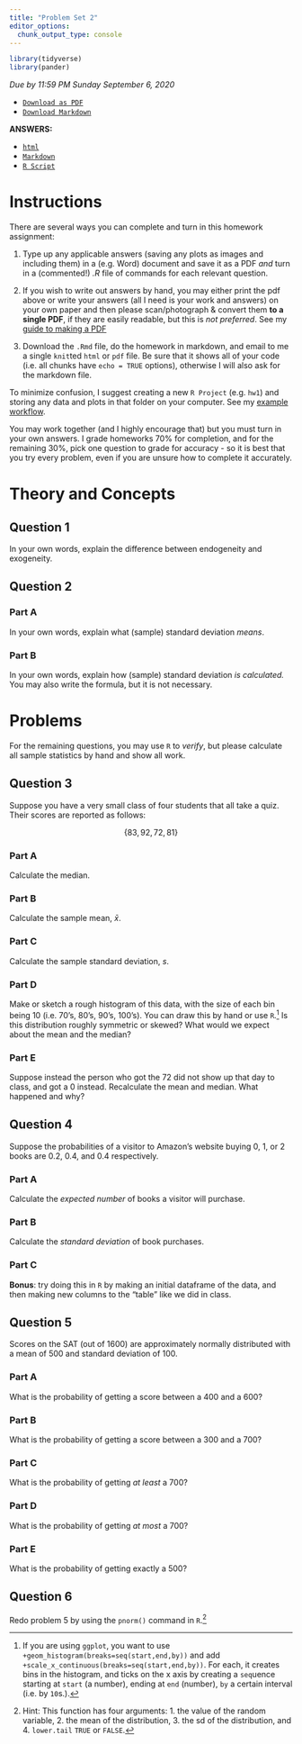 ```yaml
---
title: "Problem Set 2"
editor_options: 
  chunk_output_type: console
---
```


```r
library(tidyverse)
library(pander)
```

*Due by 11:59 PM Sunday September 6, 2020*

- [<i class="fas fa-file-pdf"></i> `Download as PDF`](/assignments/02-problem-set-pdf.pdf)
- [<i class="fab fa-markdown"></i> `Download Markdown`](/assignments/02-problem-set.Rmd)

**ANSWERS:**

- [<i class="fas fa-file-pdf"></i> `html`](/assignments/02-problem-set-answers.html)
- [<i class="fab fa-markdown"></i> `Markdown`](/assignments/02-problem-set-answers.Rmd)
- [<i class="fas fa-registered"></i> `R Script`](/assignments/02-problem-set-answers.R)

# Instructions

There are several ways you can complete and turn in this homework assignment:

1. Type up any applicable answers (saving any plots as images and including them) in a (e.g. Word) document and save it as a PDF *and* turn in a (commented!) *.R* file of commands for each relevant question. 

2. If you wish to write out answers by hand, you may either print the <i class="fas fa-file-pdf"></i> pdf above or write your answers (all I need is your work and answers) on your own paper and then please scan/photograph & convert them **to a single PDF**, if they are easily readable, but this is *not preferred*. See my [guide to making a PDF](/reference/#how-to-make-a-pdf-for-submitting-assignments)

3. Download the <i class="fab fa-markdown"></i> `.Rmd` file, do the homework in markdown, and email to me a single `knit`ted `html` or `pdf` file. Be sure that it shows all of your code (i.e. all chunks have `echo = TRUE` options), otherwise I will also ask for the markdown file.

To minimize confusion, I suggest creating a new `R Project` (e.g. `hw1`) and storing any data and plots in that folder on your computer. See my [example workflow](https://github.com/ryansafner/workflow).

You may work together (and I highly encourage that) but you must turn in your own answers. I grade homeworks 70% for completion, and for the remaining 30%, pick one question to grade for accuracy - so it is best that you try every problem, even if you are unsure how to complete it accurately.

# Theory and Concepts

## Question 1

In your own words, explain the difference between endogeneity and exogeneity.

## Question 2

### Part A 

In your own words, explain what (sample) standard deviation *means*.

### Part B

In your own words, explain how (sample) standard deviation *is calculated.* You may also write the formula, but it is not necessary.

# Problems

For the remaining questions, you may use `R` to *verify*, but please calculate all sample statistics by hand and show all work.

## Question 3 

Suppose you have a very small class of four students that all take a quiz. Their scores are reported as follows:

$$\{83, 92, 72, 81\}$$


### Part A 
Calculate the median.

### Part B
Calculate the sample mean, $\bar{x}$.

### Part C
Calculate the sample standard deviation, $s$.

### Part D
Make or sketch a rough histogram of this data, with the size of each bin being 10 (i.e. 70's, 80's, 90's, 100's). You can draw this by hand or use `R`.^[If you are using `ggplot`, you want to use `+geom_histogram(breaks=seq(start,end,by))` and add `+scale_x_continuous(breaks=seq(start,end,by))`. For each, it creates bins in the histogram, and ticks on the x axis by creating a `seq`uence starting at `start` (a number), ending at `end` (number), `by` a certain interval (i.e. by `10`s.).] Is this distribution roughly symmetric or skewed? What would we expect about the mean and the median?

### Part E
Suppose instead the person who got the 72 did not show up that day to class, and got a 0 instead. Recalculate the mean and median. What happened and why? 


## Question 4

Suppose the probabilities of a visitor to Amazon’s website buying 0, 1, or 2 books are 0.2, 0.4, and 0.4 respectively. 

### Part A
Calculate the *expected number* of books a visitor will purchase.

### Part B 
Calculate the *standard deviation* of book purchases.

### Part C 
**Bonus**: try doing this in `R` by making an initial dataframe of the data, and then making new columns to the "table" like we did in class.

## Question 5

Scores on the SAT (out of 1600) are approximately normally distributed with a mean of 500 and standard deviation of 100. 

### Part A 

What is the probability of getting a score between a 400 and a 600?

### Part B

What is the probability of getting a score between a 300 and a 700?

### Part C

What is the probability of getting *at least* a 700?

### Part D

What is the probability of getting *at most* a 700?

### Part E

What is the probability of getting exactly a 500?

## Question 6

Redo problem 5 by using the `pnorm()` command in `R`.^[Hint: This function has four arguments: 1. the value of the random variable, 2. the mean of the distribution, 3. the sd of the distribution, and 4. `lower.tail` `TRUE` or `FALSE`.]
